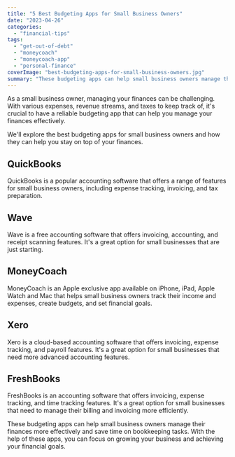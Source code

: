 ```yaml
---
title: "5 Best Budgeting Apps for Small Business Owners"
date: "2023-04-26"
categories: 
  - "financial-tips"
tags: 
  - "get-out-of-debt"
  - "moneycoach"
  - "moneycoach-app"
  - "personal-finance"
coverImage: "best-budgeting-apps-for-small-business-owners.jpg"
summary: "These budgeting apps can help small business owners manage their finances more effectively and save time on bookkeeping tasks."
---
```


As a small business owner, managing your finances can be challenging. With various expenses, revenue streams, and taxes to keep track of, it's crucial to have a reliable budgeting app that can help you manage your finances effectively. 

We'll explore the best budgeting apps for small business owners and how they can help you stay on top of your finances.

## QuickBooks
QuickBooks is a popular accounting software that offers a range of features for small business owners, including expense tracking, invoicing, and tax preparation.
## Wave
Wave is a free accounting software that offers invoicing, accounting, and receipt scanning features. It's a great option for small businesses that are just starting.
## MoneyCoach
MoneyCoach is an Apple exclusive app available on iPhone, iPad, Apple Watch and Mac that helps small business owners track their income and expenses, create budgets, and set financial goals.
## Xero 
Xero is a cloud-based accounting software that offers invoicing, expense tracking, and payroll features. It's a great option for small businesses that need more advanced accounting features.
## FreshBooks
FreshBooks is an accounting software that offers invoicing, expense tracking, and time tracking features. It's a great option for small businesses that need to manage their billing and invoicing more efficiently.

These budgeting apps can help small business owners manage their finances more effectively and save time on bookkeeping tasks. With the help of these apps, you can focus on growing your business and achieving your financial goals.